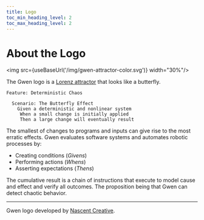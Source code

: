 ```yaml
--- 
title: Logo
toc_min_heading_level: 2
toc_max_heading_level: 2
---
```



# About the Logo

<img src={useBaseUrl('/img/gwen-attractor-color.svg')} width="30%"/>

The Gwen logo is a [Lorenz attractor](https://en.m.wikipedia.org/wiki/Lorenz_system) that looks like 
a butterfly.

```gherkin
Feature: Deterministic Chaos
    
  Scenario: The Butterfly Effect
    Given a deterministic and nonlinear system
     When a small change is initially applied
     Then a large change will eventually result
```

The smallest of changes to programs and inputs can give rise to the most erratic effects. Gwen evaluates software systems and automates robotic processes by:

- Creating conditions (*Givens*)
- Performing actions (*Whens*)
- Asserting expectations (*Thens*)

The cumulative result is a chain of instructions that execute to model cause and effect and verify all outcomes. The proposition being that Gwen can detect chaotic behavior.

---

Gwen logo developed by [Nascent Creative](https://nascentcreative.com.au/).
